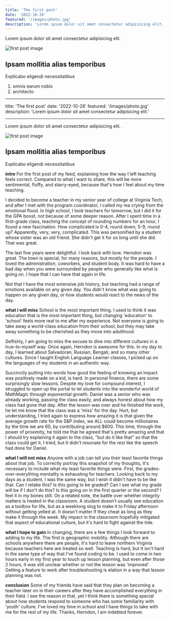 ```yaml
---
title: 'The first post'
date: '2022-10-28'
featured: '/images/photo.jpg'
description: 'Lorem ipsum dolor sit amet consectetur adipisicing elit.'
---
```


Lorem ipsum dolor sit amet consectetur adipisicing elit.

![first post image](/images/photo.jpg)

## Ipsam mollitia alias temporibus

Explicabo eligendi necessitatibus

1. omnis earum nobis
2. architecto

---

title: 'The first post'
date: '2022-10-28'
featured: '/images/photo.jpg'
description: 'Lorem ipsum dolor sit amet consectetur adipisicing elit.'

---

Lorem ipsum dolor sit amet consectetur adipisicing elit.

![first post image](/images/photo.jpg)

## Ipsam mollitia alias temporibus

Explicabo eligendi necessitatibus

**intro**
For the first post of my feed, explaining how the way I left teaching feels correct. Compared to what I want to share, this will be more sentimental, fluffy, and starry-eyed, because that's how I feel about my time teaching.

I decided to become a teacher in my senior year of college at Virginia Tech, and after I met with the program coordinator, I called my ma crying from the emotional flood. In high school, I took teachers for tomorrow, but I did it for the GPA boost, not because of some deeper reason. After I spent time in a first-grade class, teaching the concept of rounding numbers for an hour, I found a new fascination. How complicated is 0-4, round down; 5-9, round up? Apparently, very, very, complicated. This was personified by a student whose sister was an old friend. She didn't get it for so long until she did. That was great.

The last five years were delightful. I look back with love. Herndon was great. The town is special, for many reasons, but mostly for the people. I loved the administration, coworkers, and student body. It was hard to have a bad day when you were surrounded by people who generally like what is going on. I hope that I can have that again in life.

Not that I have the most extensive job history, but teaching had a range of emotions available on any given day. You didn't know what was going to happen on any given day, or how students would react to the news of the day.

**what i will miss**
School is the most important thing. I used to think it was education that is the most important thing, but changing 'education' to 'school' feels more real to me after my experience. Not everyone is going to take away a world-class education from their school, but they may take away something to be cherished as they move into adulthood.

Selfishly, I am going to miss the excuse to dive into different cultures in a true-to-myself way. Once again, Herndon is awesome for this. In my day to day, I learned about Salvadoran, Russian, Bengali, and so many other cultures. Since I taught English Language Learner classes, I picked up on the languages of my students in an authentic way.

Succinctly putting into words how good the feeling of knowing an impact was positively made on a kid, is hard. In personal finance, there are some surprisingly slow lessons. Despite my love for compound interest, I struggled to open up the portal to let students into the wonderful world of MathMagic through exponential growth. Daniel was a senior who was already working, passing the class easily, and always honest about how my class had gone that day. After the lesson was over and he finished the work, he let me know that the class was a 'miss' for the day. Hurt, but understanding, I tried again to express how amazing it is that given the average growth rate for the S&P index, we ALL could become millionaires by the time we are 60, by contributing around $600. This time, through the power of proximity, he told me that he agreed that's pretty amazing and that I should try explaining it again to the class, "but do it like that" so that the class could get it. I tried, but it didn't resonate for the rest like the speech had done for Daniel.

**what I will not miss**
Anyone with a job can tell you their least favorite things about that job. To correctly portray this snapshot of my thoughts, it's necessary to include what my least favorite things were. First, the grades-over-everything mentality is exhausting for teachers. Looking back to my days as a student, I was the same way, but I wish it didn't have to be like that. Can I retake this? Is this going to be graded? Can I see what my grade will be if I don't do this? Is this going on in the first quarter or the second? I feel it in my bones still. On a related note, the battle over whether integrity matters is heated in the classroom. A student doesn't usually see education as a toolbox for life, but as a weeklong slog to make it to Friday afternoon without getting yelled at. It doesn't matter if they cheat as long as they make it through the week. My impact in the classroom hopefully mitigated that aspect of educational culture, but it's hard to fight against the tide.

**what I hope to gain**
In changing, there are a few things I look forward to adding to my life. The first is geographic mobility. Although there are schools anywhere there are people, it's hard to leave northern Virginia because teachers here are treated so well. Teaching is hard, but it isn't hard in the same type of way that I've found coding to be. I used to come in two hours early in my first year to touch up lesson planning, but even after those 2 hours, it was still unclear whether or not the lesson was 'improved'. Getting a feature to work after troubleshooting is elation in a way that lesson planning was not.

**conclusion**
Some of my friends have said that they plan on becoming a teacher later on in their careers after they have accomplished everything in their field. I see the reason in that, yet I think there is something special about how students respond to someone who has some familiarity with 'youth' culture. I've loved my time in school and I have things to take with me for the rest of my life. Thanks, Herndon, I am indebted forever.
